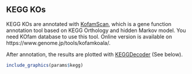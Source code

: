 ## KEGG KOs

KEGG KOs are annotated with [KofamScan](https://github.com/takaram/kofam_scan), which is a gene function annotation tool based on KEGG Orthology and hidden Markov model. You need KOfam database to use this tool. Online version is available on https://www.genome.jp/tools/kofamkoala/.

After annotation, the results are plotted with [KEGGDecoder](https://github.com/bjtully/BioData/tree/master/KEGGDecoder) (See below).
```r
include_graphics(params$kegg)
```